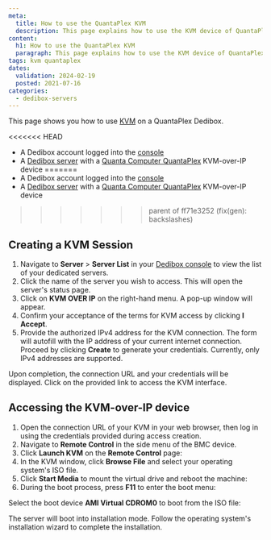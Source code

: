 ```yaml
---
meta:
  title: How to use the QuantaPlex KVM
  description: This page explains how to use the KVM device of QuantaPlex servers
content:
  h1: How to use the QuantaPlex KVM
  paragraph: This page explains how to use the KVM device of QuantaPlex servers
tags: kvm quantaplex
dates:
  validation: 2024-02-19
  posted: 2021-07-16
categories:
  - dedibox-servers
---
```


This page shows you how to use [KVM](/dedibox/kvm-over-ip/concepts/#kvm-over-ip) on a QuantaPlex Dedibox.

<Macro id="requirements" />

<<<<<<< HEAD
- A Dedibox account logged into the [console](https://console.online.net/)
- A [Dedibox server](/dedibox/dedicated-servers/how-to/install-a-server/) with a [Quanta Computer QuantaPlex](https://www.qct.io/) KVM-over-IP device
=======
- A Dedibox account logged into the [console](https://console.online.net)
- A [Dedibox server](/dedibox/dedicated-servers/how-to/install-a-server) with a [Quanta Computer QuantaPlex](https://www.qct.io) KVM-over-IP device
>>>>>>> parent of ff71e3252 (fix(gen): backslashes)

## Creating a KVM Session

1. Navigate to **Server** > **Server List** in your [Dedibox console](https://console.online.net/) to view the list of your dedicated servers.
2. Click the name of the server you wish to access. This will open the server's status page.
3. Click on **KVM OVER IP** on the right-hand menu. A pop-up window will appear.
   <Lightbox src="scaleway_KVM.webp" alt="" />
4. Confirm your acceptance of the terms for KVM access by clicking **I Accept**.
5. Provide the authorized IPv4 address for the KVM connection. The form will autofill with the IP address of your current internet connection. Proceed by clicking **Create** to generate your credentials.
   <Message type="note">
     Currently, only IPv4 addresses are supported.
   </Message>

Upon completion, the connection URL and your credentials will be displayed. Click on the provided link to access the KVM interface.

## Accessing the KVM-over-IP device

1. Open the connection URL of your KVM in your web browser, then log in using the credentials provided during access creation.
2. Navigate to **Remote Control** in the side menu of the BMC device.
   <Lightbox src="scaleway_quantaplex_remote_control.webp" alt="" />
3. Click **Launch KVM** on the **Remote Control** page:
   <Lightbox src="scaleway_quantaplex_launch_kvm.webp" alt="" />
4. In the KVM window, click **Browse File** and select your operating system's ISO file.
   <Lightbox src="scaleway_quantaplex_browse_file.webp" alt="" />
5. Click **Start Media** to mount the virtual drive and reboot the machine:
   <Lightbox src="scaleway_quantaplex_start_media.webp" alt="" />
6. During the boot process, press **F11** to enter the boot menu:
   <Lightbox src="scaleway_quantaplex_f11.webp" alt="" />

Select the boot device **AMI Virtual CDROM0** to boot from the ISO file:

<Lightbox src="scaleway_quantaplex_vcdrom.webp" alt="" />

The server will boot into installation mode. Follow the operating system's installation wizard to complete the installation.


